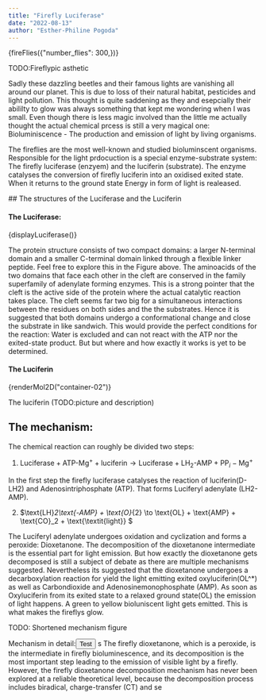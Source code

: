 ```yaml
---
title: "Firefly Luciferase"
date: "2022-08-13"
author: "Esther-Philine Pogoda"
---
```


{fireFlies({"number_flies": 300,})}

TODO:Fireflypic asthetic

Sadly these dazzling beetles and their famous lights are vanishing all around our planet.
This is due to loss of their natural habitat, pesticides and light pollution. This thought is quite saddening as they and esepcially their abililty to glow was always something that kept me wondering when I was small.
Even though there is less magic involved than the little me actually thought the actual chemical prcess is still a very magical one:
Bioluminiscence - The production and emission of light by living organisms.

The fireflies are the most well-known and studied bioluminscent organisms. Responsible for the light prdocuction is a special enzyme-substrate system: The firefly luciferase (enzyem) and the luciferin (substrate).
The enzyme catalyses the conversion of firefly luciferin into an oxidised exited state. When it returns to the ground state Energy in form of light is realeased.

<div
  id="container-01"
  className={"mol-container"}
  style={{
    width: "100%",
    height: "600px",
    position: "relative",
  }}
></div>
## The structures of the Luciferase and the Luciferin

#### The Luciferase:

{displayLuciferase()}

The protein structure consists of two compact domains: a larger N-terminal domain and a smaller C-terminal domain linked through a flexible linker peptide. Feel free to explore this in the Figure above.
The aminoacids of the two domains that face each other in the cleft are conserved in the family superfamily of adenylate forming enzymes.
This is a strong pointer that the cleft is the active side of the protein where the actual catalytic reaction takes place. The cleft seems far two big for a simultaneous interactions between the residues on both sides and the the substrates.
Hence it is suggested that both domains undergo a conformational change and close the substrate in like sandwich.
This would provide the perfect conditions for the reaction: Water is excluded and can not react with the ATP nor the exited-state product.
But but where and how exactly it works is yet to be determined.

#### The Luciferin

<div
  id="container-02"
  style={{
    width: "100%",
    height: "200px",
    position: "relative",
  }}
></div>

<script src="/kekule.min.js"></script>

{renderMol2D("container-02")}

The luciferin (TODO:picture and description)

## The mechanism:

The chemical reaction can roughly be divided two steps:

1. $\text{Luciferase} + \text{ATP-Mg}^+ + \text{luciferin} \to \text{Luciferase} + \text{LH}_2\text{-AMP} + \text{PP}_i-\text{Mg}^+$

In the first step the firefly luciferase catalyses the reaction of luciferin(D-LH2) and Adenosintriphosphate (ATP). That forms Luciferyl adenylate (LH2-AMP).


2. $\text{LH}_2\text{-AMP} + \text{O}_{2} \to \text{OL} + \text{AMP} + \text{CO}_2 + \text{\textit{light}} $

The Luciferyl adenylate undergoes oxidation and cyclization and forms a peroxide: Dioxetanone. The decomposition of the dioxetanone intermediate is the essential part for light emission.
But how exactly the dioxetanone gets decomposed is still a subject of debate as there are multiple mechanisms suggested. Nevertheless its suggested
that the dioxetanone undergoes a decarboxylation reaction for yield the light emitting exited oxyluciferin(OL^*) as well as Carbondioxide and Adenosinemonophosphate (AMP).
As soon as Oxyluciferin from its exited state to a relaxed ground state(OL) the emission of light happens.
A green to yellow bioluniscent light gets emitted. This is what makes the fireflys glow.

TODO: Shortened mechanism figure

Mechanism in detail:<Button>Test</Button>
s
The firefly dioxetanone, which is a peroxide, is the intermediate in firefly bioluminescence, and its decomposition is the most important step leading to the emission of visible light by a firefly.
However, the firefly dioxetanone decomposition mechanism has never been explored at a reliable theoretical level, because the decomposition process includes biradical, charge-transfer (CT) and se
